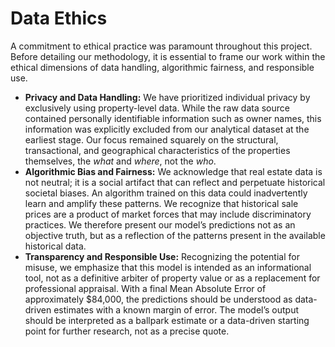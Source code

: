 # Data Ethics

A commitment to ethical practice was paramount throughout this project. Before detailing our methodology, it is essential to frame our work within the ethical dimensions of data handling, algorithmic fairness, and responsible use.

* **Privacy and Data Handling:** We have prioritized individual privacy by exclusively using property-level data. While the raw data source contained personally identifiable information such as owner names, this information was explicitly excluded from our analytical dataset at the earliest stage. Our focus remained squarely on the structural, transactional, and geographical characteristics of the properties themselves, the *what* and *where*, not the *who*.
* **Algorithmic Bias and Fairness:** We acknowledge that real estate data is not neutral; it is a social artifact that can reflect and perpetuate historical societal biases. An algorithm trained on this data could inadvertently learn and amplify these patterns. We recognize that historical sale prices are a product of market forces that may include discriminatory practices. We therefore present our model's predictions not as an objective truth, but as a reflection of the patterns present in the available historical data.
* **Transparency and Responsible Use:** Recognizing the potential for misuse, we emphasize that this model is intended as an informational tool, not as a definitive arbiter of property value or as a replacement for professional appraisal. With a final Mean Absolute Error of approximately $84,000, the predictions should be understood as data-driven estimates with a known margin of error. The model’s output should be interpreted as a ballpark estimate or a data-driven starting point for further research, not as a precise quote.
